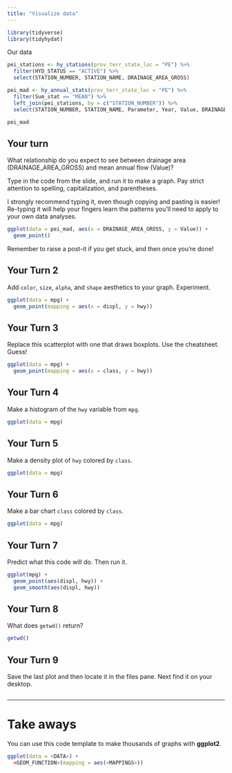 ```yaml
---
title: "Visualize data"
---
```


<!-- 
This file Creative Commons Attribution 4.0 International License. 
See details at https://github.com/bcgov/intro-to-tidyhydat-and-tidyverse 
-->

```r
library(tidyverse)
library(tidyhydat)
```

Our data
```r
pei_stations <- hy_stations(prov_terr_state_loc = "PE") %>%
  filter(HYD_STATUS == "ACTIVE") %>% 
  select(STATION_NUMBER, STATION_NAME, DRAINAGE_AREA_GROSS)

pei_mad <- hy_annual_stats(prov_terr_state_loc = "PE") %>%
  filter(Sum_stat == "MEAN") %>%
  left_join(pei_stations, by = c("STATION_NUMBER")) %>%
  select(STATION_NUMBER, STATION_NAME, Parameter, Year, Value, DRAINAGE_AREA_GROSS)

pei_mad
```

## Your turn

What relationship do you expect to see between drainage area (DRAINAGE_AREA_GROSS) and mean annual flow (Value)?

Type in the code from the slide, and run it to make a graph. Pay strict attention to spelling, capitalization, and parentheses.

I strongly recommend typing it, even though copying and pasting is easier! Re-typing it will help your fingers learn the patterns you'll need to apply to your own data analyses.

```r
ggplot(data = pei_mad, aes(x = DRAINAGE_AREA_GROSS, y = Value)) +
  geom_point() 
```

Remember to raise a post-it if you get stuck, and then once you're done!

## Your Turn 2

Add `color`, `size`, `alpha`, and `shape` aesthetics to your graph. Experiment.  

```r
ggplot(data = mpg) + 
  geom_point(mapping = aes(x = displ, y = hwy))
```

## Your Turn 3

Replace this scatterplot with one that draws boxplots. Use the cheatsheet. Guess!

```r
ggplot(data = mpg) +
  geom_point(mapping = aes(x = class, y = hwy))
```

## Your Turn 4

Make a histogram of the `hwy` variable from `mpg`.

```r
ggplot(data = mpg) 

```

## Your Turn 5

Make a density plot of `hwy` colored by `class`.

```r
ggplot(data = mpg) 

```

## Your Turn 6

Make a bar chart `class` colored by `class`.

```r
ggplot(data = mpg) 

```

## Your Turn 7

Predict what this code will do. Then run it.

```r
ggplot(mpg) + 
  geom_point(aes(displ, hwy)) +
  geom_smooth(aes(displ, hwy))
```

## Your Turn 8

What does `getwd()` return?

```r
getwd()
```

## Your Turn 9

Save the last plot and then locate it in the files pane. Next find it on your desktop.

```r

```

***

# Take aways

You can use this code template to make thousands of graphs with **ggplot2**.

```r
ggplot(data = <DATA>) +
  <GEOM_FUNCTION>(mapping = aes(<MAPPINGS>))
```
